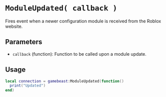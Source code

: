 # `ModuleUpdated( callback )`

Fires event when a newer configuration module is received from the Roblox website.


## Parameters

- `callback` (function): Function to be called upon a module update. 


## Usage
```lua filename="ModuleUpdated"
local connection = gamebeast:ModuleUpdated(function()
  print("Updated")
end)
```


